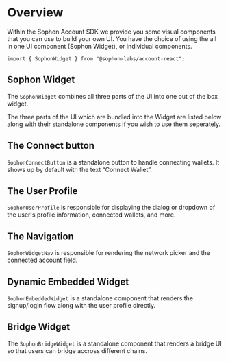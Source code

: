 
<EyeBrown label="UI & Layout" />

# Overview

Within the Sophon Account SDK we provide you some visual components that you can use to build your own UI. You have the choice of using the all in one UI component (Sophon Widget), or individual components.

```tsx
import { SophonWidget } from "@sophon-labs/account-react";
```

## Sophon Widget

The `SophonWidget` combines all three parts of the UI into one out of the box widget.

The three parts of the UI which are bundled into the Widget are listed below along with their standalone components if you wish to use them seperately.

## The Connect button

`SophonConnectButton` is a standalone button to handle connecting wallets. It shows up by default with the text “Connect Wallet”.

## The User Profile

`SophonUserProfile` is responsible for displaying the dialog or dropdown of the user's profile information, connected wallets, and more.

## The Navigation

`SophonWidgetNav` is responsible for rendering the network picker and the connected account field.

## Dynamic Embedded Widget

`SophonEmbeddedWidget` is a standalone component that renders the signup/login flow along with the user profile directly.

## Bridge Widget

The `SophonBridgeWidget` is a standalone component that renders a bridge UI so that users can bridge accross different chains.
